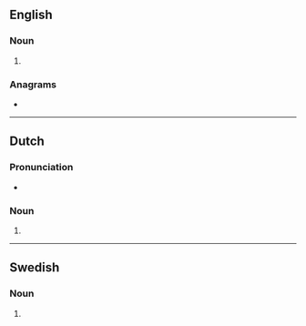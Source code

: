 {{also|Guldens}}
==English==

===Noun===
{{head|en|noun plural form}}

# {{plural of|gulden|lang=en}}

===Anagrams===
* {{anagrams|en|a=deglnsu|ungelds}}

----

==Dutch==

===Pronunciation===
* {{audio|Nl-guldens.ogg|Audio|lang=nl}}

===Noun===
{{head|nl|noun plural form}}

# {{nl-noun form of|pl|gulden}}

----

==Swedish==

===Noun===
{{head|sv|noun form}}

# {{sv-noun-form-def-gen-pl|guld}}